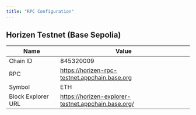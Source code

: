 ```yaml
---
title: "RPC Configuration"
---
```


## Horizen Testnet (Base Sepolia)
| Name                                                     | Value                                                                                                                                                                                                            |
| ----------------------------------------------------------- | ---------------------------------------------------------------------------------------------------------------------------------------------------------------------------------------------------------------- |
| Chain ID | 845320009 |
| RPC | https://horizen-rpc-testnet.appchain.base.org |
| Symbol     | ETH |
| Block Explorer URL | https://horizen-explorer-testnet.appchain.base.org/ |